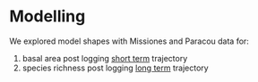 # Modelling

We explored model shapes with Missiones and Paracou data for:

1.  basal area post logging [short term](https://bioforest-project.github.io/LoggingDiversity/31_short.html) trajectory
2.  species richness post logging [long term](https://bioforest-project.github.io/LoggingDiversity/32_long.html) trajectory
